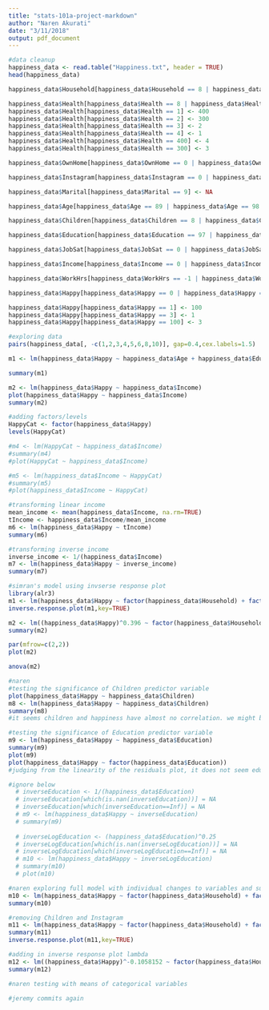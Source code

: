 ```yaml
---
title: "stats-101a-project-markdown"
author: "Naren Akurati"
date: "3/11/2018"
output: pdf_document
---
```


```r
#data cleanup
happiness_data <- read.table("Happiness.txt", header = TRUE)
head(happiness_data)

happiness_data$Household[happiness_data$Household == 8 | happiness_data$Household == 9] <- NA

happiness_data$Health[happiness_data$Health == 8 | happiness_data$Health == 9 |  happiness_data$Health == 0] <- NA
happiness_data$Health[happiness_data$Health == 1] <- 400
happiness_data$Health[happiness_data$Health == 2] <- 300
happiness_data$Health[happiness_data$Health == 3] <- 2
happiness_data$Health[happiness_data$Health == 4] <- 1
happiness_data$Health[happiness_data$Health == 400] <- 4
happiness_data$Health[happiness_data$Health == 300] <- 3

happiness_data$OwnHome[happiness_data$OwnHome == 0 | happiness_data$OwnHome == 8 | happiness_data$OwnHome == 9] <- NA

happiness_data$Instagram[happiness_data$Instagram == 0 | happiness_data$Instagram == 8 | happiness_data$Instagram == 9] <- NA

happiness_data$Marital[happiness_data$Marital == 9] <- NA

happiness_data$Age[happiness_data$Age == 89 | happiness_data$Age == 98 | happiness_data$Age == 99] <- NA

happiness_data$Children[happiness_data$Children == 8 | happiness_data$Children == 9] <- NA

happiness_data$Education[happiness_data$Education == 97 | happiness_data$Education == 98 | happiness_data$Education == 99] <- NA

happiness_data$JobSat[happiness_data$JobSat == 0 | happiness_data$JobSat == 8 | happiness_data$JobSat == 9] <- NA

happiness_data$Income[happiness_data$Income == 0 | happiness_data$Income == 999998 | happiness_data$Income == 999999] <- NA

happiness_data$WorkHrs[happiness_data$WorkHrs == -1 | happiness_data$WorkHrs == 998 | happiness_data$WorkHrs == 999] <- NA

happiness_data$Happy[happiness_data$Happy == 0 | happiness_data$Happy == 8 | happiness_data$Happy == 9] <- NA

happiness_data$Happy[happiness_data$Happy == 1] <- 100
happiness_data$Happy[happiness_data$Happy == 3] <- 1
happiness_data$Happy[happiness_data$Happy == 100] <- 3
```

```r
#exploring data
pairs(happiness_data[, -c(1,2,3,4,5,6,8,10)], gap=0.4,cex.labels=1.5)

m1 <- lm(happiness_data$Happy ~ happiness_data$Age + happiness_data$Education + happiness_data$Income + happiness_data$WorkHrs)

summary(m1)

m2 <- lm(happiness_data$Happy ~ happiness_data$Income)
plot(happiness_data$Happy ~ happiness_data$Income)
summary(m2)

#adding factors/levels
HappyCat <- factor(happiness_data$Happy)
levels(HappyCat)

#m4 <- lm(HappyCat ~ happiness_data$Income)
#summary(m4)
#plot(HappyCat ~ happiness_data$Income)

#m5 <- lm(happiness_data$Income ~ HappyCat)
#summary(m5)
#plot(happiness_data$Income ~ HappyCat)

#transforming linear income
mean_income <- mean(happiness_data$Income, na.rm=TRUE)
tIncome <- happiness_data$Income/mean_income
m6 <- lm(happiness_data$Happy ~ tIncome)
summary(m6)

#transforming inverse income
inverse_income <- 1/(happiness_data$Income)
m7 <- lm(happiness_data$Happy ~ inverse_income)
summary(m7)
```

```r
#simran's model using invserse response plot
library(alr3)
m1 <- lm(happiness_data$Happy ~ factor(happiness_data$Household) + factor(happiness_data$OwnHome) + happiness_data$Instagram + factor(happiness_data$Marital) + happiness_data$Children + happiness_data$Education + factor(happiness_data$JobSat) + happiness_data$Income)
inverse.response.plot(m1,key=TRUE)

m2 <- lm((happiness_data$Happy)^0.396 ~ factor(happiness_data$Household) + factor(happiness_data$OwnHome) + happiness_data$Instagram + factor(happiness_data$Marital) + happiness_data$Children + happiness_data$Education + factor(happiness_data$JobSat) + happiness_data$Income)
summary(m2)

par(mfrow=c(2,2))
plot(m2)

anova(m2)
```

```r
#naren
#testing the significance of Children predictor variable
plot(happiness_data$Happy ~ happiness_data$Children)
m8 <- lm(happiness_data$Happy ~ happiness_data$Children)
summary(m8)
#it seems children and happiness have almost no correlation. we might be able to remove this one

#testing the significance of Education predictor variable
m9 <- lm(happiness_data$Happy ~ happiness_data$Education)
summary(m9)
plot(m9)
plot(happiness_data$Happy ~ factor(happiness_data$Education))
#judging from the linearity of the residuals plot, it does not seem education needs a transformation

#ignore below
  # inverseEducation <- 1/(happiness_data$Education)
  # inverseEducation[which(is.nan(inverseEducation))] = NA
  # inverseEducation[which(inverseEducation==Inf)] = NA
  # m9 <- lm(happiness_data$Happy ~ inverseEducation)
  # summary(m9)
  
  # inverseLogEducation <- (happiness_data$Education)^0.25
  # inverseLogEducation[which(is.nan(inverseLogEducation))] = NA
  # inverseLogEducation[which(inverseLogEducation==Inf)] = NA
  # m10 <- lm(happiness_data$Happy ~ inverseLogEducation)
  # summary(m10)
  # plot(m10)
```

```r
#naren exploring full model with individual changes to variables and subsequent new models
m10 <- lm(happiness_data$Happy ~ factor(happiness_data$Household) + factor(happiness_data$OwnHome) + happiness_data$Instagram + factor(happiness_data$Marital) + happiness_data$Children + happiness_data$Education + factor(happiness_data$JobSat) + happiness_data$Income)
summary(m10)

#removing Children and Instagram 
m11 <- lm(happiness_data$Happy ~ factor(happiness_data$Household) + factor(happiness_data$OwnHome) + factor(happiness_data$Marital) + happiness_data$Education + factor(happiness_data$JobSat) + happiness_data$Income)
summary(m11)
inverse.response.plot(m11,key=TRUE)

#adding in inverse response plot lambda
m12 <- lm((happiness_data$Happy)^-0.1058152 ~ factor(happiness_data$Household) + factor(happiness_data$OwnHome) + factor(happiness_data$Marital) + happiness_data$Education + factor(happiness_data$JobSat) + log(happiness_data$Income))
summary(m12)
```

```r
#naren testing with means of categorical variables
```

```r
#jeremy commits again
```
